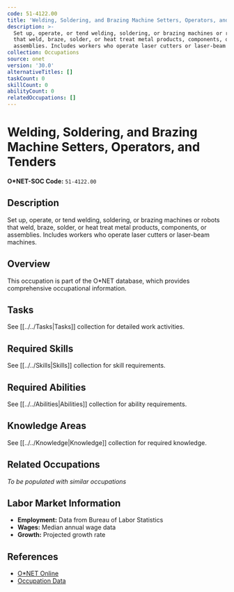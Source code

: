 ```yaml
---
code: 51-4122.00
title: 'Welding, Soldering, and Brazing Machine Setters, Operators, and Tenders'
description: >-
  Set up, operate, or tend welding, soldering, or brazing machines or robots
  that weld, braze, solder, or heat treat metal products, components, or
  assemblies. Includes workers who operate laser cutters or laser-beam machines.
collection: Occupations
source: onet
version: '30.0'
alternativeTitles: []
taskCount: 0
skillCount: 0
abilityCount: 0
relatedOccupations: []
---
```

# Welding, Soldering, and Brazing Machine Setters, Operators, and Tenders

**O*NET-SOC Code:** `51-4122.00`

## Description

Set up, operate, or tend welding, soldering, or brazing machines or robots that weld, braze, solder, or heat treat metal products, components, or assemblies. Includes workers who operate laser cutters or laser-beam machines.

## Overview

This occupation is part of the O*NET database, which provides comprehensive occupational information.

## Tasks

See [[../../Tasks|Tasks]] collection for detailed work activities.

## Required Skills

See [[../../Skills|Skills]] collection for skill requirements.

## Required Abilities

See [[../../Abilities|Abilities]] collection for ability requirements.

## Knowledge Areas

See [[../../Knowledge|Knowledge]] collection for required knowledge.

## Related Occupations

*To be populated with similar occupations*

## Labor Market Information

- **Employment:** Data from Bureau of Labor Statistics
- **Wages:** Median annual wage data
- **Growth:** Projected growth rate

## References

- [O*NET Online](https://www.onetonline.org/link/summary/51-4122.00)
- [Occupation Data](https://www.onetcenter.org/)
